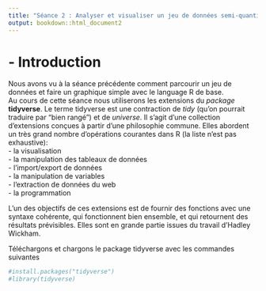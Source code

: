 ```yaml
---
title: "Séance 2 : Analyser et visualiser un jeu de données semi-quantitatif"
output: bookdown::html_document2
---
```


# - Introduction
Nous avons vu à la séance précédente comment parcourir un jeu de données et faire un graphique simple avec le language R de base.  
Au cours de cette séance nous utiliserons les extensions du *package* **tidyverse**. Le terme tidyverse est une contraction de *tidy* (qu’on pourrait traduire par “bien rangé”) et de *universe*. Il s’agit d’une collection d’extensions conçues à partir d'une philosophie commune.
Elles abordent un très grand nombre d’opérations courantes dans R (la liste n’est pas exhaustive):  
- la visualisation  
- la manipulation des tableaux de données  
- l'import/export de données  
- la manipulation de variables  
- l'extraction de données du web  
- la programmation  

L'un des objectifs de ces extensions est de fournir des fonctions avec une syntaxe cohérente, qui fonctionnent bien ensemble, et qui retournent des résultats prévisibles. Elles sont en grande partie issues du travail d’Hadley Wickham.  

Téléchargons et chargons le package tidyverse avec les commandes suivantes
```r
#install.packages("tidyverse")
#library(tidyverse)
```
